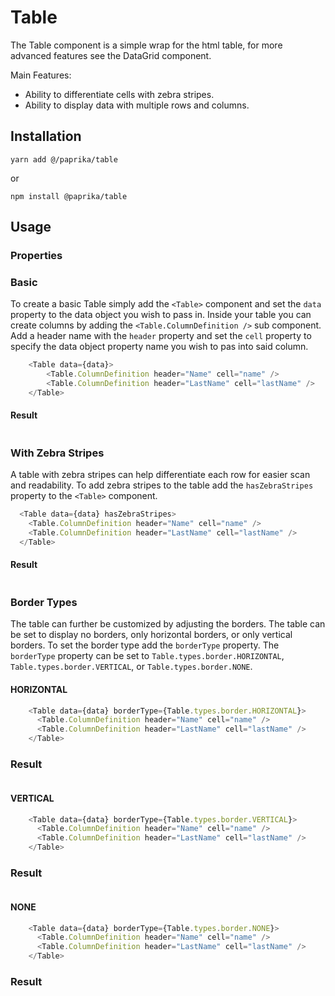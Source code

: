 
# Table

The Table component is a simple wrap for the html table, for more advanced features see the DataGrid component.

Main Features:

- Ability to differentiate cells with zebra stripes.
- Ability to display data with multiple rows and columns.

## Installation

```
yarn add @/paprika/table
```
or
```
npm install @paprika/table
```

## Usage

### Properties

<Props of={Table} />

### Basic

To create a basic Table simply add the `<Table>` component and set the `data` property to the data object you wish to pass in. Inside your table you can create columns by adding the `<Table.ColumnDefinition />` sub component. Add a header name with the `header` property and set the `cell` property to specify the data object property name you wish to pas into said column.

```js
    <Table data={data}>
        <Table.ColumnDefinition header="Name" cell="name" />
        <Table.ColumnDefinition header="LastName" cell="lastName" />
    </Table>
```

#### Result

<Table data={[
  { name: "Charles ", lastName: "Babbage" },
  { name: "Claude ", lastName: "Shannon" },
  { name: "Alan ", lastName: "Turing" },
  { name: "John  von", lastName: " Neumann" },
  { name: "William", lastName: "Shockley" },
  { name: "Douglas", lastName: "Engelbart" },
  { name: "Robert", lastName: "Noyce" },
  { name: "Steve", lastName: "Wozniak" },
  { name: "Grace Murray", lastName: "Hopper" },
  { name: "Vint", lastName: "Cerf" },
]}>
      <Table.ColumnDefinition header="Name" cell="name" />
      <Table.ColumnDefinition header="LastName" cell="lastName" />
    </Table>

### With Zebra Stripes

A table with zebra stripes can help differentiate each row for easier scan and readability. To add zebra stripes to the table add the `hasZebraStripes` property to the `<Table>` component.

```js
  <Table data={data} hasZebraStripes>
    <Table.ColumnDefinition header="Name" cell="name" />
    <Table.ColumnDefinition header="LastName" cell="lastName" />
  </Table>
```

#### Result

  <Table data={[
    { name: "Charles ", lastName: "Babbage" },
    { name: "Claude ", lastName: "Shannon" },
    { name: "Alan ", lastName: "Turing" },
    { name: "John  von", lastName: " Neumann" },
    { name: "William", lastName: "Shockley" },
    { name: "Douglas", lastName: "Engelbart" },
    { name: "Robert", lastName: "Noyce" },
    { name: "Steve", lastName: "Wozniak" },
    { name: "Grace Murray", lastName: "Hopper" },
    { name: "Vint", lastName: "Cerf" },
  ]} hasZebraStripes>
      <Table.ColumnDefinition header="Name" cell="name" />
      <Table.ColumnDefinition header="LastName" cell="lastName" />
  </Table>

### Border Types

The table can further be customized by adjusting the borders. The table can be set to display no borders, only horizontal borders, or only vertical borders. To set the border type add the `borderType` property. The `borderType` property can be set to `Table.types.border.HORIZONTAL`, `Table.types.border.VERTICAL`, or `Table.types.border.NONE`.

#### HORIZONTAL
```js
    <Table data={data} borderType={Table.types.border.HORIZONTAL}>
      <Table.ColumnDefinition header="Name" cell="name" />
      <Table.ColumnDefinition header="LastName" cell="lastName" />
    </Table>
```

### Result

  <Table data={[
    { name: "Charles ", lastName: "Babbage" },
    { name: "Claude ", lastName: "Shannon" },
    { name: "Alan ", lastName: "Turing" },
    { name: "John  von", lastName: " Neumann" },
    { name: "William", lastName: "Shockley" },
    { name: "Douglas", lastName: "Engelbart" },
    { name: "Robert", lastName: "Noyce" },
    { name: "Steve", lastName: "Wozniak" },
    { name: "Grace Murray", lastName: "Hopper" },
    { name: "Vint", lastName: "Cerf" },
  ]} borderType={Table.types.border.HORIZONTAL}>
    <Table.ColumnDefinition header="Name" cell="name" />
    <Table.ColumnDefinition header="LastName" cell="lastName" />
  </Table>

#### VERTICAL
```js
    <Table data={data} borderType={Table.types.border.VERTICAL}>
      <Table.ColumnDefinition header="Name" cell="name" />
      <Table.ColumnDefinition header="LastName" cell="lastName" />
    </Table>
```

### Result

  <Table data={[
    { name: "Charles ", lastName: "Babbage" },
    { name: "Claude ", lastName: "Shannon" },
    { name: "Alan ", lastName: "Turing" },
    { name: "John  von", lastName: " Neumann" },
    { name: "William", lastName: "Shockley" },
    { name: "Douglas", lastName: "Engelbart" },
    { name: "Robert", lastName: "Noyce" },
    { name: "Steve", lastName: "Wozniak" },
    { name: "Grace Murray", lastName: "Hopper" },
    { name: "Vint", lastName: "Cerf" },
  ]} borderType={Table.types.border.VERTICAL}>
    <Table.ColumnDefinition header="Name" cell="name" />
    <Table.ColumnDefinition header="LastName" cell="lastName" />
  </Table>

#### NONE
```js
    <Table data={data} borderType={Table.types.border.NONE}>
      <Table.ColumnDefinition header="Name" cell="name" />
      <Table.ColumnDefinition header="LastName" cell="lastName" />
    </Table>
```

### Result

  <Table data={[
    { name: "Charles ", lastName: "Babbage" },
    { name: "Claude ", lastName: "Shannon" },
    { name: "Alan ", lastName: "Turing" },
    { name: "John  von", lastName: " Neumann" },
    { name: "William", lastName: "Shockley" },
    { name: "Douglas", lastName: "Engelbart" },
    { name: "Robert", lastName: "Noyce" },
    { name: "Steve", lastName: "Wozniak" },
    { name: "Grace Murray", lastName: "Hopper" },
    { name: "Vint", lastName: "Cerf" },
  ]} borderType={Table.types.border.NONE}>
    <Table.ColumnDefinition header="Name" cell="name" />
    <Table.ColumnDefinition header="LastName" cell="lastName" />
  </Table>
